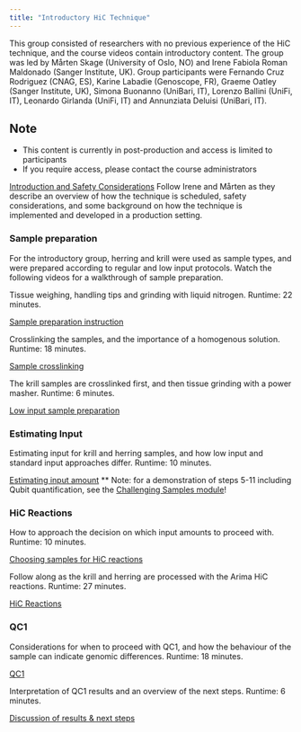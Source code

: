 ```yaml
---
title: "Introductory HiC Technique"
---
```


This group consisted of researchers with no previous experience of the HiC technique, and the course videos contain introductory content. The group was led by Mårten Skage (University of Oslo, NO) and Irene Fabiola Roman Maldonado (Sanger Institute, UK). Group participants were Fernando Cruz Rodriguez (CNAG, ES), Karine Labadie (Genoscope, FR), Graeme Oatley (Sanger Institute, UK), Simona Buonanno (UniBari, IT), Lorenzo Ballini (UniFi, IT), Leonardo Girlanda (UniFi, IT) and Annunziata Deluisi (UniBari, IT).

::: {.callout-caution}
## Note
- This content is currently in post-production and access is limited to participants
- If you require access, please contact the course administrators
:::

[Introduction and Safety Considerations](SAFETY VID)
Follow Irene and Mårten as they describe an overview of how the technique is scheduled, safety considerations, and some background on how the technique is implemented and developed in a production setting.

### Sample preparation
For the introductory group, herring and krill were used as sample types, and were prepared according to regular and low input protocols. Watch the following videos for a walkthrough of sample preparation.

Tissue weighing, handling tips and grinding with liquid nitrogen. Runtime: 22 minutes. 

[Sample preparation instruction](https://drive.google.com/file/d/1H5CMCjFoX3aD0uOgxNJAN_mu2_h3WSuz/view?usp=share_link)

Crosslinking the samples, and the importance of a homogenous solution. Runtime: 18 minutes.

[Sample crosslinking](https://drive.google.com/file/d/100MZf7saLs_6tznCrv679ohkbyI9IIqe/view?usp=share_link)

The krill samples are crosslinked first, and then tissue grinding with a power masher. Runtime: 6 minutes.

[Low input sample preparation](https://drive.google.com/file/d/1cpT7t-EEMbc6xZoPm4N_r4LqC6RlWuTG/view?usp=share_link)

### Estimating Input

Estimating input for krill and herring samples, and how low input and standard input approaches differ. Runtime: 10 minutes.

[Estimating input amount](https://drive.google.com/file/d/1a8ZyYmXpHVlH4Wukvulpofj51ZOYvdD9/view?usp=share_link) ** Note: for a demonstration of steps 5-11 including Qubit quantification, see the [Challenging Samples module](module2.qmd)!

### HiC Reactions

How to approach the decision on which input amounts to proceed with. Runtime: 10 minutes.

[Choosing samples for HiC reactions](https://drive.google.com/file/d/1t1gwGQv7STuMfQPp3ZHR2WmOGshgYM32/view?usp=share_link)

Follow along as the krill and herring are processed with the Arima HiC reactions. Runtime: 27 minutes.

[HiC Reactions](https://drive.google.com/file/d/1foQ3UE4qFe4GofpgEyRuKqJ0QdTYEOqS/view?usp=share_link)

### QC1

Considerations for when to proceed with QC1, and how the behaviour of the sample can indicate genomic differences. Runtime: 18 minutes.

[QC1](https://drive.google.com/file/d/1BBUcsHExm9d5D4pjgHHtHeNoY5gOO8Ka/view?usp=share_link)

Interpretation of QC1 results and an overview of the next steps. Runtime: 6 minutes.

[Discussion of results & next steps](https://drive.google.com/file/d/1PLTSypMIjMu0XVijPlk4Fc4Dcu9LduJ9/view?usp=share_link)